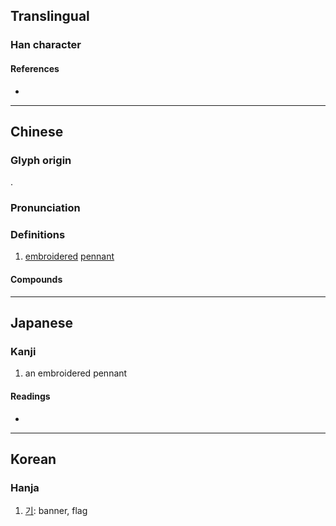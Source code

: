 {{character info}}
==Translingual==

===Han character===
{{Han char|rn=70|rad=方|as=08|sn=12|four=08213|canj=YSOLO|ids=⿸⿰方𠂉兆}}

====References====
* {{Han ref|kx=0484.120|dkj=13668|dj=0846.100|hdz=32183.010|uh=65D0|ud=26064|bh=D97D|bd=55677}}

----

==Chinese==
{{zh-forms}}

===Glyph origin===
{{Han etym}}
{{Han compound|㫃|兆|c1=s|c2=p|ls=psc}}.

===Pronunciation===
{{zh-pron
|m=zhào
|c=siu6
|mc=y
|oc=y
|cat=n
}}

===Definitions===
{{zh-hanzi}}

# [[embroidered]] [[pennant]]

====Compounds====
{{zh-der|丹旐}}

----

==Japanese==

===Kanji===
{{ja-kanji|grade=|rs=方08}}

# an embroidered pennant

====Readings====
* {{ja-readings|on=[[ちょう]] (chō), [[じょう]] (jō)|kun=}}

----

==Korean==

===Hanja===
{{ko-hanja|hangeul=조|eumhun=|rv=jo|mr=cho|y=co}}

# [[기]]: banner, flag